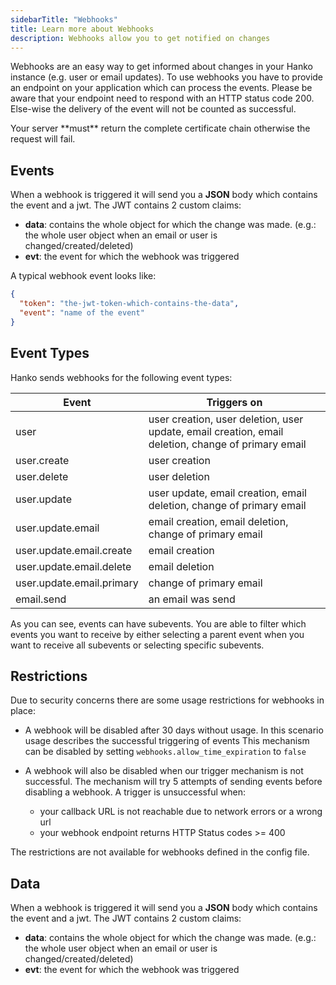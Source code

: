```yaml
---
sidebarTitle: "Webhooks"
title: Learn more about Webhooks
description: Webhooks allow you to get notified on changes
---
```


Webhooks are an easy way to get informed about changes in your Hanko instance (e.g. user or email updates).
To use webhooks you have to provide an endpoint on your application which can process the events. Please be aware that your
endpoint need to respond with an HTTP status code 200. Else-wise the delivery of the event will not be counted as successful.

<Warning>
    Your server **must** return the complete certificate chain otherwise the request will fail.
</Warning>

## Events
When a webhook is triggered it will send you a **JSON** body which contains the event and a jwt.
The JWT contains 2 custom claims:

* **data**: contains the whole object for which the change was made. (e.g.: the whole user object when an email or user is changed/created/deleted)
* **evt**: the event for which the webhook was triggered

A typical webhook event looks like:

```json
{
  "token": "the-jwt-token-which-contains-the-data",
  "event": "name of the event"
}
```

## Event Types

Hanko sends webhooks for the following event types:

| Event                     | Triggers on                                                                                        |
|---------------------------|----------------------------------------------------------------------------------------------------|
| user                      | user creation, user deletion, user update, email creation, email deletion, change of primary email |
| user.create               | user creation                                                                                      |
| user.delete               | user deletion                                                                                      |
| user.update               | user update, email creation, email deletion, change of primary email                               |
| user.update.email         | email creation, email deletion, change of primary email                                            |
| user.update.email.create  | email creation                                                                                     |
| user.update.email.delete  | email deletion                                                                                     |
| user.update.email.primary | change of primary email                                                                            |
| email.send                | an email was send                                                                                  |

As you can see, events can have subevents. You are able to filter which events you want to receive by either selecting
a parent event when you want to receive all subevents or selecting specific subevents.

## Restrictions

Due to security concerns there are some usage restrictions for webhooks in place:

* A webhook will be disabled after 30 days without usage. In this scenario usage describes the successful triggering of events
<Note>This mechanism can be disabled by setting `webhooks.allow_time_expiration` to `false`</Note>

* A webhook will also be disabled when our trigger mechanism is not successful. The mechanism will try 5 attempts of sending events before disabling a webhook. A trigger is unsuccessful when:
  * your callback URL is not reachable due to network errors or a wrong url
  * your webhook endpoint returns HTTP Status codes >= 400

The restrictions are not available for webhooks defined in the config file.

## Data

When a webhook is triggered it will send you a **JSON** body which contains the event and a jwt.
The JWT contains 2 custom claims:
* **data**: contains the whole object for which the change was made. (e.g.: the whole user object when an email or user is changed/created/deleted)
* **evt**: the event for which the webhook was triggered
